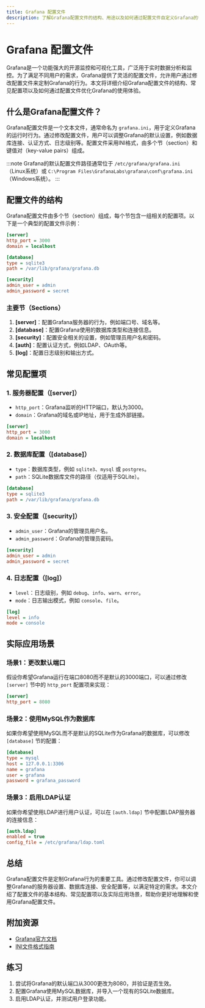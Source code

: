 ```yaml
---
title: Grafana 配置文件
description: 了解Grafana配置文件的结构、用途以及如何通过配置文件自定义Grafana的行为。
---
```


# Grafana 配置文件

Grafana是一个功能强大的开源监控和可视化工具，广泛用于实时数据分析和监控。为了满足不同用户的需求，Grafana提供了灵活的配置文件，允许用户通过修改配置文件来定制Grafana的行为。本文将详细介绍Grafana配置文件的结构、常见配置项以及如何通过配置文件优化Grafana的使用体验。

## 什么是Grafana配置文件？

Grafana配置文件是一个文本文件，通常命名为 `grafana.ini`，用于定义Grafana的运行时行为。通过修改配置文件，用户可以调整Grafana的默认设置，例如数据库连接、认证方式、日志级别等。配置文件采用INI格式，由多个节（section）和键值对（key-value pairs）组成。

:::note
Grafana的默认配置文件路径通常位于 `/etc/grafana/grafana.ini`（Linux系统）或 `C:\Program Files\GrafanaLabs\grafana\conf\grafana.ini`（Windows系统）。
:::

## 配置文件的结构

Grafana配置文件由多个节（section）组成，每个节包含一组相关的配置项。以下是一个典型的配置文件示例：

```ini
[server]
http_port = 3000
domain = localhost

[database]
type = sqlite3
path = /var/lib/grafana/grafana.db

[security]
admin_user = admin
admin_password = secret
```

### 主要节（Sections）

1. **[server]**：配置Grafana服务器的行为，例如端口号、域名等。
2. **[database]**：配置Grafana使用的数据库类型和连接信息。
3. **[security]**：配置安全相关的设置，例如管理员用户名和密码。
4. **[auth]**：配置认证方式，例如LDAP、OAuth等。
5. **[log]**：配置日志级别和输出方式。

## 常见配置项

### 1. 服务器配置（[server]）

- `http_port`：Grafana监听的HTTP端口，默认为3000。
- `domain`：Grafana的域名或IP地址，用于生成外部链接。

```ini
[server]
http_port = 3000
domain = localhost
```

### 2. 数据库配置（[database]）

- `type`：数据库类型，例如 `sqlite3`、`mysql` 或 `postgres`。
- `path`：SQLite数据库文件的路径（仅适用于SQLite）。

```ini
[database]
type = sqlite3
path = /var/lib/grafana/grafana.db
```

### 3. 安全配置（[security]）

- `admin_user`：Grafana的管理员用户名。
- `admin_password`：Grafana的管理员密码。

```ini
[security]
admin_user = admin
admin_password = secret
```

### 4. 日志配置（[log]）

- `level`：日志级别，例如 `debug`、`info`、`warn`、`error`。
- `mode`：日志输出模式，例如 `console`、`file`。

```ini
[log]
level = info
mode = console
```

## 实际应用场景

### 场景1：更改默认端口

假设你希望Grafana运行在端口8080而不是默认的3000端口，可以通过修改 `[server]` 节中的 `http_port` 配置项来实现：

```ini
[server]
http_port = 8080
```

### 场景2：使用MySQL作为数据库

如果你希望使用MySQL而不是默认的SQLite作为Grafana的数据库，可以修改 `[database]` 节的配置：

```ini
[database]
type = mysql
host = 127.0.0.1:3306
name = grafana
user = grafana
password = grafana_password
```

### 场景3：启用LDAP认证

如果你希望使用LDAP进行用户认证，可以在 `[auth.ldap]` 节中配置LDAP服务器的连接信息：

```ini
[auth.ldap]
enabled = true
config_file = /etc/grafana/ldap.toml
```

## 总结

Grafana配置文件是定制Grafana行为的重要工具。通过修改配置文件，你可以调整Grafana的服务器设置、数据库连接、安全配置等，以满足特定的需求。本文介绍了配置文件的基本结构、常见配置项以及实际应用场景，帮助你更好地理解和使用Grafana配置文件。

## 附加资源

- [Grafana官方文档](https://grafana.com/docs/grafana/latest/administration/configuration/)
- [INI文件格式指南](https://en.wikipedia.org/wiki/INI_file)

## 练习

1. 尝试将Grafana的默认端口从3000更改为8080，并验证是否生效。
2. 配置Grafana使用MySQL数据库，并导入一个现有的SQLite数据库。
3. 启用LDAP认证，并测试用户登录功能。